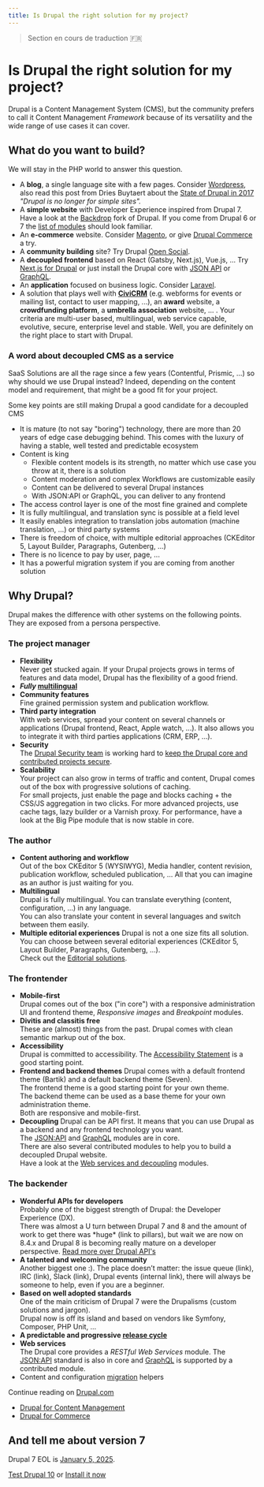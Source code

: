 ```yaml
---
title: Is Drupal the right solution for my project?
---
```


> Section en cours de traduction 🇫🇷

# Is Drupal the right solution for my project?

Drupal is a Content Management System (CMS), but the community prefers to call it Content Management _Framework_ because of its versatility and the wide range of use cases it can cover.

## What do you want to build?

We will stay in the PHP world to answer this question.

*   A **blog**, a single language site with a few pages. Consider [Wordpress](https://wordpress.org/), also read this post from Dries Buytaert about the [State of Drupal in 2017]( https://dri.es/state-of-drupal-presentation-september-2017) _"Drupal is no longer for simple sites"._  
*   A **simple website** with Developer Experience inspired from Drupal 7. Have a look at the [Backdrop](https://backdropcms.org/) fork of Drupal. If you come from Drupal 6 or 7 the [list of modules](https://backdropcms.org/modules) should look familiar.  
*   An **e-commerce** website. Consider [Magento](https://magento.com/), or give [Drupal Commerce](/project/distribution/commerce) a try.  
*   A **community building** site? Try Drupal [Open Social](https://www.getopensocial.com/).  
*   A **decoupled frontend** based on React (Gatsby, Next.js), Vue.js, ... 
Try [Next.js for Drupal](https://next-drupal.org/) or just install the Drupal core with [JSON API](https://www.drupal.org/project/jsonapi) or [GraphQL](https://www.drupal.org/project/graphql).  
*   An **application** focused on business logic. Consider [Laravel](https://laravel.com/).  
*   A solution that plays well with **[CiviCRM](https://civicrm.org/)** (e.g. webforms for events or mailing list, contact to user mapping, ...), an **award** website, a **crowdfunding platform**, a **umbrella association** website, ... . Your criteria are multi-user based, multilingual, web service capable, evolutive, secure, enterprise level and stable. Well, you are definitely on the right place to start with Drupal.

### A word about decoupled CMS as a service

SaaS Solutions are all the rage since a few years (Contentful, Prismic, ...) so why should
we use Drupal instead? Indeed, depending on the content model and requirement, that might be a good fit
for your project.

Some key points are still making Drupal a good candidate for a decoupled CMS
- It is mature (to not say "boring") technology, there are more than 20 years of edge case debugging behind. This comes with the luxury of having a stable, well tested and predictable ecosystem
- Content is king 
  - Flexible content models is its strength, no matter which use case you throw at it, there is a solution
  - Content moderation and complex Workflows are customizable easily
  - Content can be delivered to several Drupal instances
  - With JSON:API or GraphQL, you can deliver to any frontend
- The access control layer is one of the most fine grained and complete
- It is fully multilingual, and translation sync is possible at a field level
- It easily enables integration to translation jobs automation (machine translation, ...) or third party systems
- There is freedom of choice, with multiple editorial approaches (CKEditor 5, Layout Builder, Paragraphs, Gutenberg, ...)
- There is no licence to pay by user, page, ...
- It has a powerful migration system if you are coming from another solution

## Why Drupal?

Drupal makes the difference with other systems on the following points.  
They are exposed from a persona perspective.

### The project manager

*   **Flexibility**  
    Never get stucked again. If your Drupal projects grows in terms of features and data model, Drupal has the flexibility of a good friend.
*   **_Fully_ [multilingual](/build/common-site-building-tasks)**
*   **Community features**  
    Fine grained permission system and publication workflow.
*   **Third party integration**  
    With web services, spread your content on several channels or applications (Drupal frontend, React, Apple watch, ...). It also allows you to integrate it with third parties applications (CRM, ERP, …).
*   **Security**  
    The [Drupal Security team](https://www.drupal.org/drupal-security-team/general-information) is working hard to [keep the Drupal core and contributed projects secure](/build/security-updates).
*   **Scalability**  
    Your project can also grow in terms of traffic and content, Drupal comes out of the box with progressive solutions of caching.  
    For small projects, just enable the page and blocks caching + the CSS/JS aggregation in two clicks. For more advanced projects, use cache tags, lazy builder or a Varnish proxy. For performance, have a look at the Big Pipe module that is now stable in core.

### The author

*   **Content authoring and workflow**  
    Out of the box CKEditor 5 (WYSIWYG), Media handler, content revision, publication workflow, scheduled publication, … All that you can imagine as an author is just waiting for you.
*   **Multilingual**  
    Drupal is fully multilingual. You can translate everything (content, configuration, …) in any language.  
    You can also translate your content in several languages and switch between them easily.
 *  **Multiple editorial experiences**
    Drupal is not a one size fits all solution. You can choose between several editorial experiences (CKEditor 5, Layout Builder, Paragraphs, Gutenberg, ...).     
    Check out the [Editorial solutions](/build/modules-themes-distributions#editorial-solutions).

### The frontender

*   **Mobile-first**  
    Drupal comes out of the box ("in core") with a responsive administration UI and frontend theme, _Responsive images_ and _Breakpoint_ modules.
*   **Divitis and classitis free**  
    These are (almost) things from the past. Drupal comes with clean semantic markup out of the box.
*   **Accessibility**  
    Drupal is committed to accessibility. The [Accessibility Statement](https://www.drupal.org/about/accessibility) is a good starting point.
*   **Frontend and backend themes**
    Drupal comes with a default frontend theme (Bartik) and a default backend theme (Seven).  
    The frontend theme is a good starting point for your own theme.  
    The backend theme can be used as a base theme for your own administration theme.  
    Both are responsive and mobile-first.
 *  **Decoupling**
    Drupal can be API first. It means that you can use Drupal as a backend and any frontend technology you want.  
    The [JSON:API](https://www.drupal.org/project/jsonapi) and [GraphQL](https://www.drupal.org/project/graphql) modules are in core.  
    There are also several contributed modules to help you to build a decoupled Drupal website.  
    Have a look at the [Web services and decoupling](/build/modules-themes-distributions#web-services-and-decoupling) modules.   


### The backender

*   **Wonderful APIs for developers**  
    Probably one of the biggest strength of Drupal: the Developer Experience (DX).  
    There was almost a U turn between Drupal 7 and 8 and the amount of work to get there was \*huge\* (link to pillars), but wait we are now on 8.4.x and Drupal 8 is becoming really mature on a developer perspective. [Read more over Drupal API's](/node/50)
*   **A talented and welcoming community**  
    Another biggest one :). The place doesn’t matter: the issue queue (link), IRC (link), Slack (link), Drupal events (internal link), there will always be someone to help, even if you are a beginner.
*   **Based on well adopted standards**  
    One of the main criticism of Drupal 7 were the Drupalisms (custom solutions and jargon).  
    Drupal now is off its island and based on vendors like Symfony, Composer, PHP Unit, ...
*   **A predictable and progressive [release cycle](/develop/drupal-8-release-cycle)**
*   **Web services**  
    The Drupal core provides a _RESTful Web Services_ module. The [JSON:API](http://jsonapi.org/) standard is also in core and [GraphQL](https://www.drupal.org/project/graphql) is supported by a contributed module.
*   Content and configuration [migration](/develop/migrate-content-another-website) helpers

Continue reading on [Drupal.com](http://www.drupal.com/)

*   [Drupal for Content Management](https://www.drupal.com/product/web-content-management)
*   [Drupal for Commerce](https://www.drupal.com/product/commerce)

## And tell me about version 7

Drupal 7 EOL is [January 5, 2025](https://www.drupal.org/psa-2023-06-07).

[Test Drupal 10](https://simplytest.me/configure?project=drupal) or [Install it now](/build/installation)
